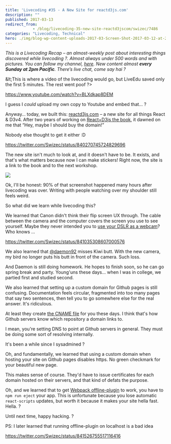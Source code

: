 ```yaml
---
title: 'Livecoding #35 - A New Site for reactd3js.com'
description: ""
published: 2017-03-13
redirect_from: 
            - /blog/livecoding-35-new-site-reactd3jscom/swizec/7486
categories: "Livecoding, Technical"
hero: ./img/blog-wp-content-uploads-2017-03-Screen-Shot-2017-03-12-at-23.41.01.png
---
```

_This is a Livecoding Recap – an almost-weekly post about interesting things discovered while livecoding ?. Almost always under 500 words and with pictures. You can follow my channel, [here](https://liveedu.tv/swizec). New content almost **every Sunday at 2pm Pacific**. There’s live chat, come say hai ?_



&amp;lt;This is where a video of the livecoding would go, but LiveEdu saved only the first 5 minutes. The rest went poof ?&gt;



https://www.youtube.com/watch?v=BLXdkap8DEM



I guess I _could_ upload my own copy to Youtube and embed that… ?



Anyway… today, we built this: [reactd3js.com](http://www.reactd3js.com) – a new site for all things React &amp; D3v4. After two years of working on [React+D3js the book](https://swizec.com/reactd3js), it dawned on me that “Hey, maybe I should buy the domain!”



Nobody else thought to get it either :D



https://twitter.com/Swizec/status/840270745724829696



The new site isn&#x27;t much to look at, and it doesn&#x27;t have to be. It exists, and that&#x27;s what matters because now I can make stickers! Right now, the site is a link to the book and to the next workshop.



![](./img/blog-wp-content-uploads-2017-03-Screen-Shot-2017-03-12-at-23.41.01.png)



Ok, I&#x27;ll be honest: 90% of that screenshot happened many hours after livecoding was over. Writing with people watching over my shoulder still feels weird.



So what did we learn while livecoding this?



We learned that Canon didn&#x27;t think their flip screen UX through. The cable between the camera and the computer covers the screen you use to see yourself. Maybe they never intended you to [use your DSLR as a webcam](https://swizec.com/blog/connected-canon-dslr-webcam/swizec/7477)? Who knows ...



https://twitter.com/Swizec/status/841035308607000576



We also learned that [@daemon92](https://www.liveedu.tv/daemon92/) misses Kiwi butt. With the new camera, my bird no longer puts his butt in front of the camera. Such loss.



And Daemon is still doing homework. He hopes to finish soon, so he can go spring break and party. Young&#x27;uns these days… when I was in college, we partied first and studied second.



We also learned that setting up a custom domain for Github pages is still confusing. Documentation feels circular, fragmented into too many pages that say two sentences, then tell you to go somewhere else for the real answer. It&#x27;s ridiculous.



At least they create [the CNAME file](https://github.com/Swizec/reactd3js.com/blob/master/CNAME) for you these days. I think that&#x27;s how Github servers know which repository a domain links to.



I mean, you&#x27;re setting DNS to point at Github servers in general. They must be doing some sort of resolving internally.



It&#x27;s been a while since I sysadmined ?



Oh, and fundamentally, we learned that using a custom domain when hosting your site on Github pages disables https. No green checkmark for your beautiful new page.



This makes sense of course. They&#x27;d have to issue certificates for each domain hosted on their servers, and that kind of defats the purpose.



Oh, and we learned that to get [Webpack offline-plugin](https://github.com/NekR/offline-plugin) to work, you have to `npm run eject` your app. This is unfortunate because you lose automatic `react-scripts` updates, but worth it because it makes your site hella fast. Hella. ?



Until next time, happy hacking. ?



PS: I later learned that running offline-plugin on localhost is a bad idea



https://twitter.com/Swizec/status/841526755517116416